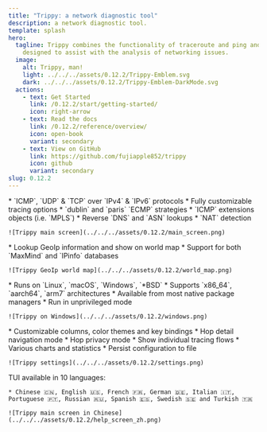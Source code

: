 ```yaml
---
title: "Trippy: a network diagnostic tool"
description: a network diagnostic tool.
template: splash
hero:
  tagline: Trippy combines the functionality of traceroute and ping and is
    designed to assist with the analysis of networking issues.
  image:
    alt: Trippy, man!
    light: ../../../assets/0.12.2/Trippy-Emblem.svg
    dark: ../../../assets/0.12.2/Trippy-Emblem-DarkMode.svg
  actions:
    - text: Get Started
      link: /0.12.2/start/getting-started/
      icon: right-arrow
    - text: Read the docs
      link: /0.12.2/reference/overview/
      icon: open-book
      variant: secondary
    - text: View on GitHub
      link: https://github.com/fujiapple852/trippy
      icon: github
      variant: secondary
slug: 0.12.2
---
```



<CardGrid stagger>
  <Card title="Powerful tracing features" icon="rocket">
    * `ICMP`, `UDP` & `TCP` over `IPv4` & `IPv6` protocols
    * Fully customizable tracing options
    * `dublin` and `paris` `ECMP` strategies
    * `ICMP` extensions objects (i.e. `MPLS`)
    * Reverse `DNS` and `ASN` lookups
    * `NAT` detection

    ![Trippy main screen](../../../assets/0.12.2/main_screen.png)
  </Card>

  <Card title="Visualize GeoIp on a world map" icon="star">
    * Lookup GeoIp information and show on world map
    * Support for both `MaxMind` and `IPinfo` databases

    ![Trippy GeoIp world map](../../../assets/0.12.2/world_map.png)
  </Card>

  <Card title="Run on your platform" icon="star">
    * Runs on `Linux`, `macOS`, `Windows`, `*BSD`
    * Supports `x86_64`, `aarch64`, `arm7` architectures
    * Available from most native package managers
    * Run in unprivileged mode

    ![Trippy on Windows](../../../assets/0.12.2/windows.png)
  </Card>

  <Card title="Highly customizable TUI" icon="seti:config">
    * Customizable columns, color themes and key bindings
    * Hop detail navigation mode
    * Hop privacy mode
    * Show individual tracing flows
    * Various charts and statistics
    * Persist configuration to file

    ![Trippy settings](../../../assets/0.12.2/settings.png)
  </Card>

  <Card title="Trace in your language" icon="translate">
    TUI available in 10 languages:

    * Chinese 🇨🇳, English 🇺🇸, French 🇫🇷, German 🇩🇪, Italian 🇮🇹, Portuguese 🇵🇹, Russian 🇷🇺, Spanish 🇪🇸, Swedish 🇸🇪 and Turkish 🇹🇷

    ![Trippy main screen in Chinese](../../../assets/0.12.2/help_screen_zh.png)
  </Card>
</CardGrid>
